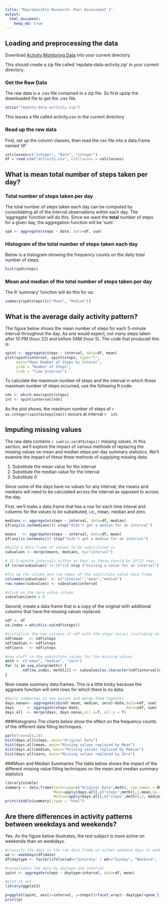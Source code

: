 ```yaml
---
title: "Reproducible Research: Peer Assessment 1"
output: 
  html_document:
    keep_md: true
---
```



## Loading and preprocessing the data
Download [Activity Monitoring Data](https://d396qusza40orc.cloudfront.net/repdata%2Fdata%2Factivity.zip) into your current directory.


This should create a zip file called 'repdata-data-activity.zip' in your current directory.


### Get the Raw Data
The raw data is a .csv file contained in a zip file. So first upzip the downloaded file to get the .csv file.
```r
unzip("repdata-data-activity.zip")
```
This leaves a file called activity.csv in the current directory

### Read up the raw data

First, set up the column classes, then read the csv file into a data.frame named 'df'.
```r
colclasses=c("integer", "Date", "integer")
df = read.csv("activity.csv", colClasses = colclasses)
```



## What is mean total number of steps taken per day?

### Total number of steps taken per day
The total number of steps taken each day can be computed by consolidating all of the interval observations within each day.
The 'aggregate' function will do this.
Since we want the **total** number of steps for a given day, the aggregation function will be 'sum'.
```r
spd <- aggregate(steps ~ date, data=df, sum)
```

### Histogram of the total number of steps taken each day

Below is a histogram showing the frequency counts on the daily total number of steps.

```r
hist(spd$steps)
```


### Mean and median of the total number of steps taken per day
The R 'summary' function will do this for us:
```r
summary(spd$steps)[c("Mean", "Median")]
```

## What is the average daily activity pattern?

The figure below shows the mean number of steps for each 5-minute interval throughout the day.  As one would expect, not many steps taken after 10 PM (hour 22) and before 5AM (hour 5). The code that produced this is:

```r
spint <- aggregate(steps ~ interval, data=df, mean)
plot(spint$interval, spint$steps, type="l",
     main="Mean Number of Steps by Inteval",
     ylab = "Number of Steps",
     xlab = "Time Interval")
```

To calculate the maximum number of steps and the interval in which those maximum number of steps occurred, use the following R code:

```r
ndx <- which.max(spint$steps)
int <- spint$interval[ndx]
```

As the plot shows, the maximum number of steps of `r  as.integer(spint$steps[ndx])` occurs at interval `r  int`.

## Imputing missing values
The raw data contains `r sum(is.na(df$steps))` missing values.
In this section, we'll explore the impact  of various
methods of replacing the missing values on mean and median steps per day summary statistics.
We'll examine the impact of these three methods of supplying missing data:


1. Substitute the mean value for the interval
2. Substitute the median value for the interval
3. Substitute 0

Since some of the days have no values for any interval, the means and medians will need to be calculated across the interval as opposed to across the day.

First, we'll make a data.frame that has a row for each time inteval and columns for the values to be substituted, i.e., mean, median and zero.

```r
medians <- aggregate(steps ~ interval, data=df, median)
if(any(is.na(medians))) stop("didn't get a median for an interval")

means   <- aggregate(steps ~ interval, data=df, mean)
if(any(is.na(means))) stop("didn't get a median for an interval")

#build a data.frame of values to be substituted in
subvalues <- merge(means, medians, by="interval")

# 12 5-minute intervals within an hour so there should be 24*12 rows
if (nrow(subvalues) != 24*12) stop ("missing a value for an interval")

#fix up the column and row names of the substitute value data frame
colnames(subvalues)  <- c("interval","mean","median")
row.names(subvalues) <- subvalues$interval

#stick on the zero value column
subvalues$zero = 0
```

Second, create a data frame that is a copy of the original with additional columns that have the missing values replaced.

```r
ndf <- df
na.index = which(is.na(ndf$steps))

#initialize the new columns of ndf with the steps values (including na's)
ndf$mean   <- ndf$steps
ndf$median <- ndf$steps
ndf$zero   <- ndf$steps

#now stuff in the substitute values for the missing values
meth <- c("mean", "median", "zero")
for (i in seq_along(meth)) {
        ndf[na.index, meth[i]] <- subvalues[as.character(ndf$interval[na.index]), meth[i]]
}
```
Now create summary data.frames.  This is a little tricky because the aggreate function will omit rows for which there is no data.
```r

#daily summaries in two passes and merge them together
days.nonas<- aggregate(cbind( mean, median, zero)~date,data=ndf, sum)
days      <- aggregate(steps~date,                     data=ndf, sum)
days.all  <- merge(days, days.nonas,all.x=T, all.y = T)
```

###Histograms
The charts below show the effect on the frequency counts of the different data filling techniques.
```r
par(mfrow=c(4,1))
hist(days.all$steps, main="Original Data")
hist(days.all$mean, main="Missing values replaced by Mean")
hist(days.all$median, main="Missing values replaced by Median")
hist(days.all$zero, main="Missing values replaced by Zero")
```

###Mean and Median Summaries
The table below shows the impact of the different missing value filling techniques on the mean and median summary statistics

```r
library(xtable)
summary <- data.frame(technique=c("Original Data",meth), row.names = NULL,
                      Mean=apply(days.all[,c("steps",meth)],2,mean,na.rm=T),
                      Median=apply(days.all[,c("steps",meth)],2, median, na.rm=T))
print(xtable(summary),type = "html")
```


## Are there differences in activity patterns between weekdays and weekends?

Yes. As the figure below illustrates, the test subject is more active on weekends than on weekdays.

```r
#classify the days in the raw data.frame as either weekend days or weekdays
wd <- weekdays(df$date)
df$daytype <- factor(ifelse(wd=="Saturday" | wd=="Sunday", "Weekend", "Weekday"))

#consolidate the data by daytype and interval
spint <- aggregate(steps ~ daytype+interval, data=df, mean)

#plot it out
library(ggplot2)

p=ggplot(spint, aes(x=interval, y=steps))+facet_wrap(~ daytype)+geom_line(stat = "identity")
print(p)
```


